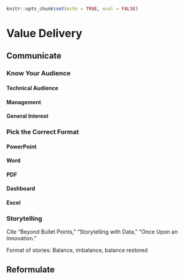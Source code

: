 ```r
knitr::opts_chunk$set(echo = TRUE, eval = FALSE)
```
# Value Delivery {#value-delivery}

## Communicate {#communicate2}

### Know Your Audience

#### Technical Audience
#### Management
#### General Interest

### Pick the Correct Format

#### PowerPoint
#### Word
#### PDF
#### Dashboard
#### Excel

### Storytelling

Cite "Beyond Bullet Points," "Storytelling with Data," "Once Upon an Innovation."

Format of stories: Balance, imbalance, balance restored


## Reformulate {#reformulate2}
